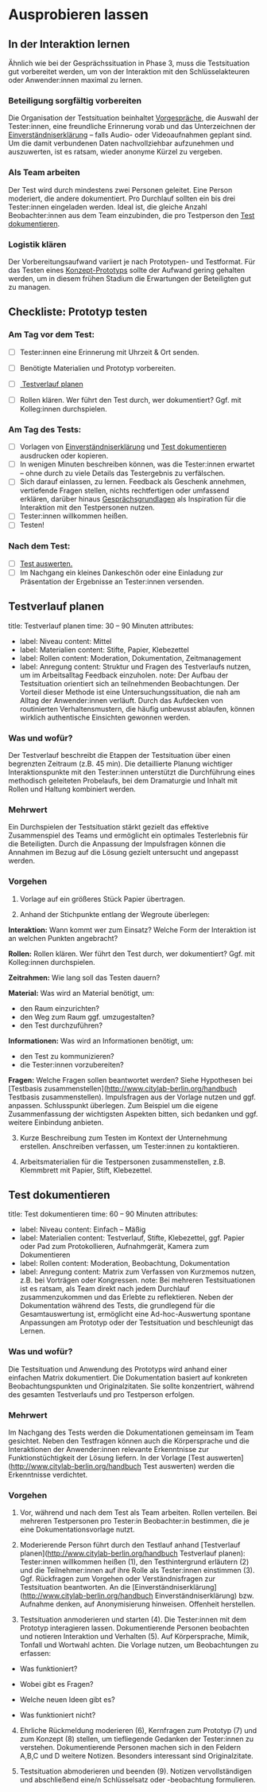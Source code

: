 
# Ausprobieren lassen

## In der Interaktion lernen

Ähnlich wie bei der Gesprächssituation in Phase 3, muss die Testsituation gut vorbereitet werden, um von der Interaktion mit den Schlüssel­akteuren oder Anwender:innen maximal zu lernen.

### Beteiligung sorgfältig vorbereiten

Die Organisation der Testsituation beinhaltet [Vorgespräche](/buch/erkennen/rausgehen-menschen-treffen#vorgespräche-führen), die Auswahl der Tester:innen, eine freundliche Erinnerung vorab und das Unterzeichnen der [Einverständniserklärung](/arbeitsblatt/03_einverstaendniserklaerung.pdf) – falls Audio- oder Videoaufnahmen geplant sind. Um die damit verbundenen Daten nachvollziehbar aufzunehmen und auszuwerten, ist es ratsam, wieder anonyme Kürzel zu vergeben.

### Als Team arbeiten

Der Test wird durch mindestens zwei Personen geleitet. Eine Person moderiert, die andere dokumentiert. Pro Durchlauf sollten ein bis drei Tester:innen eingeladen werden. Ideal ist, die gleiche Anzahl Beobachter:innen aus dem Team einzubinden, die pro Testperson den [Test dokumentieren](/buch/erproben/ausprobieren-lassen#test-dokumentieren).

### Logistik klären

Der Vorbereitungsaufwand variiert je nach Prototypen- und Testformat. Für das Testen eines [Konzept-Prototyps](/buch/erproben/prototypen-erstellen#konzept-prototypen) sollte der Aufwand gering gehalten werden, um in diesem frühen Stadium die Erwartungen der Beteiligten gut zu managen.

## Checkliste: Prototyp testen

### Am Tag vor dem Test:

- [ ] Tester:innen eine Erinnerung mit Uhrzeit & Ort senden.
- [ ] Benötigte Materialien und Prototyp vorbereiten.
- [ ] <a href=#testverlauf-planen> Testverlauf planen </a>
- [ ] Rollen klären. Wer führt den Test durch, wer dokumentiert? Ggf. mit Kolleg:innen durchspielen.


### Am Tag des Tests:

- [ ] Vorlagen von <a href=pathname:///arbeitsblatt/03_einverstaendniserklaerung.pdf>Einverständniserklärung</a> und <a href=/buch/erproben/ausprobieren-lassen#test-dokumentieren>Test dokumentieren</a> ausdrucken oder kopieren.
- [ ] In wenigen Minuten beschreiben können, was die Tester:innen erwartet – ohne durch zu viele Details das Testergebnis zu verfälschen.
- [ ] Sich darauf einlassen, zu lernen. Feedback als Geschenk annehmen, vertiefende Fragen stellen, nichts rechtfertigen oder umfassend erklären, darüber hinaus <a href=/buch/erkennen/gespraechsbasis-erstellen#gesprächsgrundlagen>Gesprächsgrundlagen</a> als Inspiration für die Interaktion mit den Testpersonen nutzen.
- [ ] Tester:innen willkommen heißen.
- [ ] Testen!

### Nach dem Test:

- [ ] <a href=/buch/erproben/lernen-anpassen#test-auswerten>Test auswerten.</a>
- [ ] Im Nachgang ein kleines Dankeschön oder eine Einladung zur Präsentation der Ergebnisse an Tester:innen versenden.

## Testverlauf planen


title: Testverlauf planen
time: 30 – 90 Minuten
attributes:
- label: Niveau
  content: Mittel
- label: Materialien
  content: Stifte, Papier, Klebezettel
- label: Rollen
  content: Moderation, Dokumentation, Zeitmanagement
- label: Anregung
  content: Struktur und Fragen des Testverlaufs nutzen, um im Arbeitsalltag Feedback einzuholen.
note: Der Aufbau der Testsituation orientiert sich an teilnehmenden Beobachtungen. Der Vorteil dieser Methode ist eine Untersuchungssituation, die nah am Alltag der Anwender:innen verläuft. Durch das Aufdecken von routinierten Verhaltensmustern, die häufig unbewusst ablaufen, können wirklich authentische Einsichten gewonnen werden.


### Was und wofür?

Der Testverlauf beschreibt die Etappen der Testsituation über einen begrenzten Zeitraum (z.B. 45 min). Die detaillierte Planung wichtiger Interaktionspunkte mit den Tester:innen unterstützt die Durchführung eines methodisch geleiteten Probelaufs, bei dem Dramaturgie und Inhalt mit Rollen und Haltung kombiniert werden.

### Mehrwert

Ein Durchspielen der Testsituation stärkt gezielt das effektive Zusammenspiel des Teams und ermöglicht ein optimales Testerlebnis für die Beteiligten. Durch die Anpassung der Impulsfragen können die Annahmen im Bezug auf die Lösung gezielt untersucht und angepasst werden.

### Vorgehen

1. Vorlage auf ein größeres Stück Papier übertragen.

2. Anhand der Stichpunkte entlang der Wegroute überlegen:

**Interaktion:** Wann kommt wer zum Einsatz? Welche Form der Interaktion ist an welchen Punkten angebracht?

**Rollen:** Rollen klären. Wer führt den Test durch, wer dokumentiert? Ggf. mit Kolleg:innen durchspielen.

**Zeitrahmen:** Wie lang soll das Testen dauern?

**Material:** Was wird an Material benötigt, um:

- den Raum einzurichten?
- den Weg zum Raum ggf. umzugestalten?
- den Test durchzuführen?

**Informationen:** Was wird an Informationen benötigt, um:

- den Test zu kommunizieren?
- die Tester:innen vorzubereiten?

**Fragen:** Welche Fragen sollen beantwortet werden? Siehe Hypothesen bei [Testbasis zusammenstellen](http://www.citylab-berlin.org/handbuch Testbasis zusammenstellen). Impulsfragen aus der Vorlage nutzen und ggf. anpassen. Schlusspunkt überlegen. Zum Beispiel um die eigene Zusammen­fassung der wichtigsten Aspekten bitten, sich bedanken und ggf. weitere Einbindung anbieten.

3. Kurze Beschreibung zum Testen im Kontext der Unternehmung erstellen. Anschreiben verfassen, um Tester:innen zu kontaktieren.

4. Arbeitsmaterialien für die Testpersonen zusammenstellen, z.B. Klemmbrett mit Papier, Stift, Klebezettel.

## Test dokumentieren


title: Test dokumentieren
time: 60 – 90 Minuten
attributes:
  - label: Niveau
    content: Einfach – Mäßig
  - label: Materialien
    content: Testverlauf, Stifte, Klebezettel, ggf. Papier oder Pad zum Protokollieren, Aufnahmgerät, Kamera zum Dokumentieren
  - label: Rollen
    content: Moderation, Beobachtung, Dokumentation
  - label: Anregung
    content: Matrix zum Verfassen von Kurzmemos nutzen, z.B. bei Vorträgen oder Kongressen.
note: Bei mehreren Testsituationen ist es ratsam, als Team direkt nach jedem Durchlauf zusammenzukommen und das Erlebte zu reflektieren. Neben der Dokumentation während des Tests, die grundlegend für die Gesamtauswertung ist, ermöglicht eine Ad-hoc-Auswertung spontane Anpassungen am Prototyp oder der Testsituation und beschleunigt das Lernen.


### Was und wofür?

Die Testsituation und Anwendung des Prototyps wird anhand einer einfachen Matrix dokumentiert. Die Dokumentation basiert auf konkreten Beobachtungspunkten und Originalzitaten. Sie sollte konzentriert, während des gesamten Testverlaufs und pro Testperson erfolgen.

### Mehrwert

Im Nachgang des Tests werden die Dokumentationen gemeinsam im Team gesichtet. Neben den Testfragen können auch die Körpersprache und die Interaktionen der Anwender:innen relevante Erkenntnisse zur Funktionstüchtigkeit der Lösung liefern. In der Vorlage [Test auswerten](http://www.citylab-berlin.org/handbuch Test auswerten) werden die Erkenntnisse verdichtet.

### Vorgehen

1. Vor, während und nach dem Test als Team arbeiten. Rollen verteilen. Bei mehreren Testpersonen pro Tester:in Beobachter:in bestimmen, die je eine Dokumentationsvorlage nutzt.

2. Moderierende Person führt durch den Testlauf anhand [Testverlauf planen](http://www.citylab-berlin.org/handbuch Testverlauf planen): Tester:innen willkommen heißen (1), den Testhintergrund erläutern (2) und die Teilnehmer:innen auf ihre Rolle als Tester:innen einstimmen (3). Ggf. Rückfragen zum Vorgehen oder Verständnisfragen zur Testsituation beantworten. An die [Einverständniserklärung](http://www.citylab-berlin.org/handbuch Einverständniserklärung) bzw. Aufnahme denken, auf Anonymisierung hinweisen. Offenheit herstellen.

3. Testsituation anmoderieren und starten (4). Die Tester:innen mit dem Prototyp interagieren lassen. Dokumentierende Personen beobachten und notieren Interaktion und Verhalten (5). Auf Körpersprache, Mimik, Tonfall und Wortwahl achten. Die Vorlage nutzen, um Beobachtungen zu erfassen:

- Was funktioniert?

- Wobei gibt es Fragen?

- Welche neuen Ideen gibt es?

- Was funktioniert nicht?

4. Ehrliche Rückmeldung moderieren (6), Kernfragen zum Prototyp (7) und zum Konzept (8) stellen, um tiefliegende Gedanken der Tester:innen zu verstehen. Dokumentierende Personen machen sich in den Feldern A,B,C und D weitere Notizen. Besonders interessant sind Originalzitate.

5. Testsituation abmoderieren und beenden (9). Notizen vervollständigen und abschließend eine/n Schlüsselsatz oder -beobachtung formulieren.
